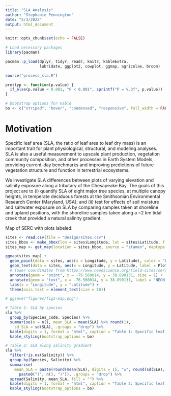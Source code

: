 ```yaml
---
title: "SLA Analysis"
author: "Stephanie Pennington"
date: "5/3/2022"
output: html_document
---
```


```r
knitr::opts_chunk$set(echo = FALSE)

# Load necessary packages
library(pacman)

pacman::p_load(dplyr, tidyr, readr, knitr, kableExtra,
               lubridate, ggplot2, cowplot, ggmap, agricolae, broom)

source("process_sla.R")

prettyp <- function(p.value) {
  if_else(p.value < 0.001, "P < 0.001", sprintf("P = %.3f", p.value))
}

# bootstrap options for kable
bo <- c("striped", "hover", "condensed", "responsive", full_width = FALSE)
```

# Motivation

Specific leaf area (SLA, the ratio of leaf area to leaf dry mass) is an important trait for plant physiological, structural, and modeling analyses. SLA is also a useful measurement to upscale plant production, vegetation community composition, and other processes in Earth System Models, providing current-day benchmarks and improving predictions of future vegetation structure and function in terrestrial ecosystems.

We investigate SLA differences between plots of varying elevation and salinity exposure along a tributary of the Chesapeake Bay. The goals of this project are to (i) quantify SLA of eight major tree species, at multiple canopy heights, in temperate deciduous forests at the Smithsonian Environmental Research Center (Maryland, USA); and (ii) test for effects of soil moisture and saltwater exposure on SLA by comparing samples taken at shoreline and upland positions, with the shoreline samples taken along a \~2 km tidal creek that provided a natural salinity gradient.

Map of SERC with plots labeled:

```r
sites <- read.csv(file = "Design/sites.csv")
sites_bbox <- make_bbox(lon = sites$Longitude, lat = sites$Latitude, f = 0.8)
sites_map <- get_map(location = sites_bbox, source = "stamen", maptype = "terrain", zoom = 15)

ggmap(sites_map) +
  geom_point(data = sites, aes(x = Longitude, y = Latitude), color = "black", size = 1) +
  geom_text(data = sites, aes(x = Longitude, y = Latitude, label = Plot), size = 3, vjust = 2) +
  # Tower coordinates from https://www.neonscience.org/field-sites/serc
  annotate(geom = "point", x = -76.560014, y = 38.890131, size = 1) +
  annotate(geom = "text", x = -76.560014, y = 38.890131, label = "NEON Tower", size = 2.5, vjust = -1) +
  labs(x = "Longitude", y = "Latitude") +
  theme(axis.text = element_text(size = 10))

# ggsave("figures/fig1-map.png")
```

```r

# Table 1: SLA by species
sla %>%
  group_by(Species_code, Species) %>%
  summarise(n = n(), mean_SLA = mean(SLA) %>% round(1),
    sd_SLA = sd(SLA), .groups = "drop") %>%
  kable(digits = 1, format = "html", caption = "Table 1: Specific leaf area (cm2/g) by species") %>% 
  kable_styling(bootstrap_options = bo)

# Table 2: SLA along salinity gradient
sla %>%
  filter(!is.na(Salinity)) %>%
  group_by(Species, Salinity) %>%
  summarise(
    mean_SLA = paste(round(mean(SLA), digits = 1), "±", round(sd(SLA), digits = 1),
      paste0("(", n(), ")")), .groups = "drop") %>%
  spread(Salinity, mean_SLA, fill = "") %>%
  kable(digits = 1, format = "html", caption = "Table 2: Specific leaf area (cm2/g) along salinity gradient") %>% 
  kable_styling(bootstrap_options = bo)

```

